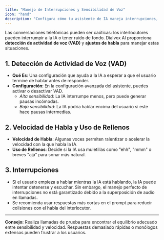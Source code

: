 ```yaml
---
title: "Manejo de Interrupciones y Sensibilidad de Voz"
icon: "hand"
description: "Configura cómo tu asistente de IA maneja interrupciones, detección de actividad de voz y patrones de habla"
---
```


Las conversaciones telefónicas pueden ser caóticas: los interlocutores pueden interrumpir a la IA o tener ruido de fondo. Dialvox AI proporciona **detección de actividad de voz (VAD)** y **ajustes de habla** para manejar estas situaciones.

## 1. Detección de Actividad de Voz (VAD)

- **Qué Es**: Una configuración que ayuda a la IA a esperar a que el usuario termine de hablar antes de responder.
- **Configuración**: En la configuración avanzada del asistente, puedes activar o desactivar VAD.
  - _Alta sensibilidad_: La IA interrumpe menos, pero puede generar pausas incómodas.
  - _Baja sensibilidad_: La IA podría hablar encima del usuario si este hace pausas intermedias.

## 2. Velocidad de Habla y Uso de Rellenos

- **Velocidad de Habla**: Algunas voces permiten ralentizar o acelerar la velocidad con la que habla la IA.
- **Uso de Rellenos**: Decide si la IA usa muletillas como "ehh", "mmm" o breves "ajá" para sonar más natural.

## 3. Interrupciones

- Si el usuario empieza a hablar mientras la IA está hablando, la IA puede intentar detenerse y escuchar. Sin embargo, el manejo perfecto de interrupciones no está garantizado debido a la superposición de audio en llamadas.
- Se recomienda usar respuestas más cortas en el prompt para reducir colisiones con el habla del interlocutor.

---

**Consejo:** Realiza llamadas de prueba para encontrar el equilibrio adecuado entre sensibilidad y velocidad. Respuestas demasiado rápidas o monólogos extensos pueden frustrar a los usuarios.
